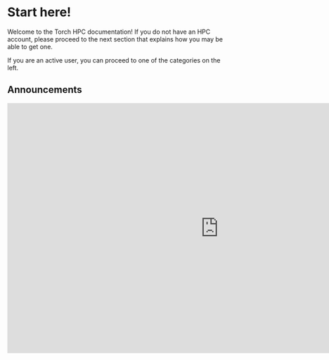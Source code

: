 # Start here!

Welcome to the Torch HPC documentation! If you do not have an HPC account, please proceed to the next section that explains how you may be able to get one.

If you are an active user, you can proceed to one of the categories on the left.

## Announcements

<iframe src="https://docs.google.com/presentation/d/16ngaLYw236Zr1fI8oPirK6Qz6EEDnpdhtRiJ3sCgEz8/present#slide=id.g388ef242c2c_0_0" frameborder="0" width="960" height="569" allowfullscreen="true" mozallowfullscreen="true" webkitallowfullscreen="true"></iframe> 
